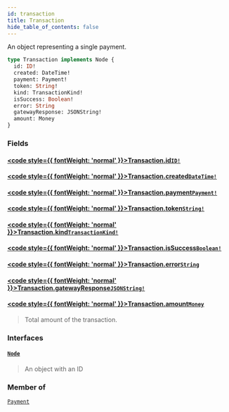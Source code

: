 ```yaml
---
id: transaction
title: Transaction
hide_table_of_contents: false
---
```








An object representing a single payment.

```graphql
type Transaction implements Node {
  id: ID!
  created: DateTime!
  payment: Payment!
  token: String!
  kind: TransactionKind!
  isSuccess: Boolean!
  error: String
  gatewayResponse: JSONString!
  amount: Money
}
```


### Fields

#### [<code style={{ fontWeight: 'normal' }}>Transaction.<b>id</b></code>](#)<Bullet />[`ID!`](../../../developer/api-reference/scalars/id) <Badge class="secondary" text="non-null"/> <Badge class="secondary" text="scalar"/>
> 
> 

#### [<code style={{ fontWeight: 'normal' }}>Transaction.<b>created</b></code>](#)<Bullet />[`DateTime!`](../../../developer/api-reference/scalars/date-time) <Badge class="secondary" text="non-null"/> <Badge class="secondary" text="scalar"/>
> 
> 

#### [<code style={{ fontWeight: 'normal' }}>Transaction.<b>payment</b></code>](#)<Bullet />[`Payment!`](../../../developer/api-reference/objects/payment) <Badge class="secondary" text="non-null"/> <Badge class="secondary" text="object"/>
> 
> 

#### [<code style={{ fontWeight: 'normal' }}>Transaction.<b>token</b></code>](#)<Bullet />[`String!`](../../../developer/api-reference/scalars/string) <Badge class="secondary" text="non-null"/> <Badge class="secondary" text="scalar"/>
> 
> 

#### [<code style={{ fontWeight: 'normal' }}>Transaction.<b>kind</b></code>](#)<Bullet />[`TransactionKind!`](../../../developer/api-reference/enums/transaction-kind) <Badge class="secondary" text="non-null"/> <Badge class="secondary" text="enum"/>
> 
> 

#### [<code style={{ fontWeight: 'normal' }}>Transaction.<b>isSuccess</b></code>](#)<Bullet />[`Boolean!`](../../../developer/api-reference/scalars/boolean) <Badge class="secondary" text="non-null"/> <Badge class="secondary" text="scalar"/>
> 
> 

#### [<code style={{ fontWeight: 'normal' }}>Transaction.<b>error</b></code>](#)<Bullet />[`String`](../../../developer/api-reference/scalars/string) <Badge class="secondary" text="scalar"/>
> 
> 

#### [<code style={{ fontWeight: 'normal' }}>Transaction.<b>gatewayResponse</b></code>](#)<Bullet />[`JSONString!`](../../../developer/api-reference/scalars/jsonstring) <Badge class="secondary" text="non-null"/> <Badge class="secondary" text="scalar"/>
> 
> 

#### [<code style={{ fontWeight: 'normal' }}>Transaction.<b>amount</b></code>](#)<Bullet />[`Money`](../../../developer/api-reference/objects/money) <Badge class="secondary" text="object"/>
> Total amount of the transaction.
> 

### Interfaces

#### [`Node`](../../../developer/api-reference/interfaces/node) <Badge class="secondary" text="interface"/>
> An object with an ID
> 



### Member of

[`Payment`](../../../developer/api-reference/objects/payment)  <Badge class="secondary" text="object"/>



